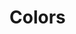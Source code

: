 

<Meta title="Config/Colors" />

# Colors

<ColorPalette>
  <ColorItem
    title="theme.palette.primary"
    subtitle="Coral"
    colors={[
      theme.palette.primary.main,
      theme.palette.primary.light,
      theme.palette.primary.dark,
      theme.palette.primary.contrastText,
    ]}
  />
  <ColorItem
    title="theme.palette.secondary"
    subtitle="Ocean"
    colors={[
      theme.palette.secondary.main,
      theme.palette.secondary.light,
      theme.palette.secondary.dark,
      theme.palette.secondary.contrastText,
    ]}
  />
  <ColorItem
    title="theme.palette.error"
    subtitle="Red"
    colors={[
      theme.palette.error.main,
      theme.palette.error.light,
      theme.palette.error.dark,
      theme.palette.error.contrastText,
    ]}
  />
  <ColorItem
    title="theme.palette.warning"
    subtitle="Orange"
    colors={[
      theme.palette.warning.main,
      theme.palette.warning.light,
      theme.palette.warning.dark,
      theme.palette.warning.contrastText,
    ]}
  />
  <ColorItem
    title="theme.palette.info"
    subtitle="Burnt sienna"
    colors={[
      theme.palette.info.main,
      theme.palette.info.light,
      theme.palette.info.dark,
      theme.palette.info.contrastText,
    ]}
  />
  <ColorItem
    title="theme.palette.success"
    subtitle="Crimson"
    colors={[
      theme.palette.success.main,
      theme.palette.success.light,
      theme.palette.success.dark,
      theme.palette.success.contrastText,
    ]}
  />
  <ColorItem
    title="theme.palette.mode"
    subtitle="none"
    colors={[theme.palette.mode.main]}
  />
  <ColorItem
    title="theme.palette.tonalOffset"
    subtitle="none"
    colors={[theme.palette.tonalOffset.main]}
  />
  <ColorItem
    title="theme.palette.contrastThreshold"
    subtitle="none"
    colors={[theme.palette.contrastThreshold.main]}
  />
  <ColorItem
    title="theme.palette.common"
    subtitle="none"
    colors={[theme.palette.common.main]}
  />
  <ColorItem
    title="theme.palette.text"
    subtitle="none"
    colors={[theme.palette.text.main]}
  />
  <ColorItem
    title="theme.palette.divider"
    subtitle="none"
    colors={[theme.palette.divider.main]}
  />
  <ColorItem
    title="theme.palette.action"
    subtitle="none"
    colors={[theme.palette.action.main]}
  />
  <ColorItem
    title="Monochrome"
    colors={[
      theme.palette.grey[50],
      theme.palette.grey[100],
      theme.palette.grey[200],
      theme.palette.grey[300],
      theme.palette.grey[400],
      theme.palette.grey[500],
      theme.palette.grey[600],
      theme.palette.grey[700],
      theme.palette.grey[800],
      theme.palette.grey[900],
    ]}
  />
</ColorPalette>
